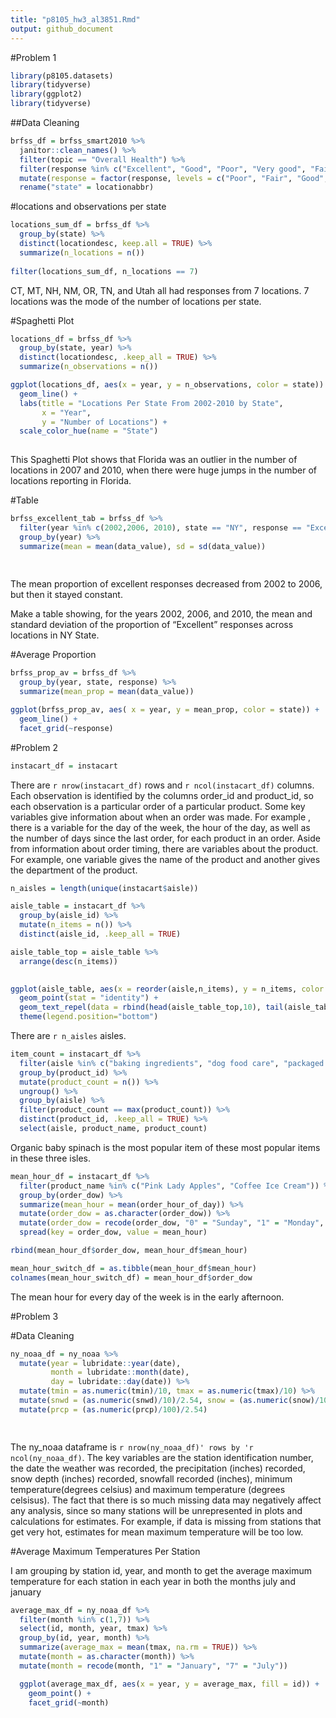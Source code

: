 ```yaml
---
title: "p8105_hw3_al3851.Rmd"
output: github_document
---
```


#Problem 1

```r
library(p8105.datasets)
library(tidyverse)
library(ggplot2)
library(tidyverse)
```


##Data Cleaning
```r


brfss_df = brfss_smart2010 %>%
  janitor::clean_names() %>%
  filter(topic == "Overall Health") %>%
  filter(response %in% c("Excellent", "Good", "Poor", "Very good", "Fair")) %>%
  mutate(response = factor(response, levels = c("Poor", "Fair", "Good", "Very good", "Excellent"))) %>%
  rename("state" = locationabbr)


```

#locations and observations per state

```r
locations_sum_df = brfss_df %>%
  group_by(state) %>%
  distinct(locationdesc, keep.all = TRUE) %>%
  summarize(n_locations = n())
  
filter(locations_sum_df, n_locations == 7)


```
CT, MT, NH, NM, OR, TN, and Utah all had responses from 7 locations. 7 locations was the mode of the number of locations per state. 

#Spaghetti Plot

```r
locations_df = brfss_df %>%
  group_by(state, year) %>%
  distinct(locationdesc, .keep_all = TRUE) %>%
  summarize(n_observations = n())

ggplot(locations_df, aes(x = year, y = n_observations, color = state)) +
  geom_line() +
  labs(title = "Locations Per State From 2002-2010 by State",
       x = "Year", 
       y = "Number of Locations") +
  scale_color_hue(name = "State")
  


```

This Spaghetti Plot shows that Florida was an outlier in the number of locations in 2007 and 2010, when there were huge jumps in the number of locations reporting in Florida.


#Table

```r

brfss_excellent_tab = brfss_df %>%
  filter(year %in% c(2002,2006, 2010), state == "NY", response == "Excellent") %>%
  group_by(year) %>%
  summarize(mean = mean(data_value), sd = sd(data_value))
  
  
```

The mean proportion of excellent responses decreased from 2002 to 2006, but then it stayed constant. 


Make a table showing, for the years 2002, 2006, and 2010, the mean and standard deviation of the proportion of “Excellent” responses across locations in NY State.


#Average Proportion
```r

brfss_prop_av = brfss_df %>%
  group_by(year, state, response) %>%
  summarize(mean_prop = mean(data_value))

ggplot(brfss_prop_av, aes( x = year, y = mean_prop, color = state)) +
  geom_line() +
  facet_grid(~response)

```



#Problem 2

```r

instacart_df = instacart


```

There are `r nrow(instacart_df)` rows and `r ncol(instacart_df)` columns. Each observation is identified by the columns order_id and product_id, so each observation is a particular order of a particular product. Some key variables give information about when an order was made. For example , there is a variable for the day of the week, the hour of the day, as well as the number of days since the last order, for each product in an order. Aside from information about order timing, there are variables about the product. For example, one variable gives the name of the product and another gives the department of the product. 

```r

n_aisles = length(unique(instacart$aisle))

aisle_table = instacart_df %>%
  group_by(aisle_id) %>%
  mutate(n_items = n()) %>%
  distinct(aisle_id, .keep_all = TRUE)

aisle_table_top = aisle_table %>%
  arrange(desc(n_items))
  

ggplot(aisle_table, aes(x = reorder(aisle,n_items), y = n_items, color = department)) +
  geom_point(stat = "identity") + 
  geom_text_repel(data = rbind(head(aisle_table_top,10), tail(aisle_table_top, 10)), aes(x = aisle, y = n_items, label = aisle)) +
  theme(legend.position="bottom")

```

There are `r n_aisles` aisles. 


```r

item_count = instacart_df %>% 
  filter(aisle %in% c("baking ingredients", "dog food care", "packaged vegetables fruits")) %>%
  group_by(product_id) %>%
  mutate(product_count = n()) %>%
  ungroup() %>%
  group_by(aisle) %>%
  filter(product_count == max(product_count)) %>%
  distinct(product_id, .keep_all = TRUE) %>%
  select(aisle, product_name, product_count)

```
Organic baby spinach is the most popular item of these most popular items in these three isles. 

```r

mean_hour_df = instacart_df %>%
  filter(product_name %in% c("Pink Lady Apples", "Coffee Ice Cream")) %>%
  group_by(order_dow) %>%
  summarize(mean_hour = mean(order_hour_of_day)) %>%
  mutate(order_dow = as.character(order_dow)) %>%
  mutate(order_dow = recode(order_dow, "0" = "Sunday", "1" = "Monday", "2" = "Tuesday", "3" = "Wednesday", "4" = "Thursday", "5" = "Friday", "6" = "Saturday")) %>%
  spread(key = order_dow, value = mean_hour)

rbind(mean_hour_df$order_dow, mean_hour_df$mean_hour)

mean_hour_switch_df = as.tibble(mean_hour_df$mean_hour)
colnames(mean_hour_switch_df) = mean_hour_df$order_dow

```

The mean hour for every day of the week is in the early afternoon.



#Problem 3


#Data Cleaning
```r
ny_noaa_df = ny_noaa %>%
  mutate(year = lubridate::year(date),
         month = lubridate::month(date),
         day = lubridate::day(date)) %>%
  mutate(tmin = as.numeric(tmin)/10, tmax = as.numeric(tmax)/10) %>%
  mutate(snwd = (as.numeric(snwd)/10)/2.54, snow = (as.numeric(snow)/10)/2.54) %>%
  mutate(prcp = (as.numeric(prcp)/100)/2.54)

  


```
The ny_noaa dataframe is `r nrow(ny_noaa_df)' rows by 'r ncol(ny_noaa_df)`. The key variables are the station identification number, the date the weather was recorded, the precipitation (inches) recorded, snow depth (inches) recorded, snowfall recorded (inches), minimum temperature(degrees celsius) and maximum temperature (degrees celsisus). The fact that there is so much missing data may negatively affect any analysis, since so many stations will be unrepresented in plots and calculations for estimates. For example, if data is missing from stations that get very hot, estimates for mean maximum temperature will be too low. 


#Average Maximum Temperatures Per Station

I am grouping by station id, year, and month to get the average maximum temperature for each station in each year in both the months july and january
```r

average_max_df = ny_noaa_df %>%
  filter(month %in% c(1,7)) %>%
  select(id, month, year, tmax) %>%
  group_by(id, year, month) %>%
  summarize(average_max = mean(tmax, na.rm = TRUE)) %>%
  mutate(month = as.character(month)) %>%
  mutate(month = recode(month, "1" = "January", "7" = "July"))

  ggplot(average_max_df, aes(x = year, y = average_max, fill = id)) +
    geom_point() +
    facet_grid(~month)
    

```





